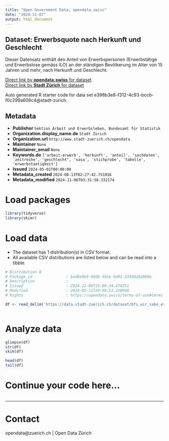 ```yaml
---
title: "Open Government Data, opendata.swiss"
date: "2024-11-07"
output: html_document
---
```


## Dataset: Erwerbsquote nach Herkunft und Geschlecht

Dieser Datensatz enthält den Anteil von Erwerbspersonen (Erwerbstätige und Erwerbslose gemäss ILO) an der ständigen Bevölkerung im Alter von 15 Jahren und mehr, nach Herkunft und Geschlecht.


[Direct link by **opendata.swiss** for dataset](https://opendata.swiss/de/dataset/erwerbsquote-nach-herkunft-und-geschlecht1)<br>
[Direct link by **Stadt Zürich** for dataset](https://data.stadt-zuerich.ch/dataset/bfs_wir_sake_erwerbsquote_herkunft_geschl_od5012)

Auto generated R starter code for data set e398b3e8-f312-4c93-bccb-f0c299a608c4@stadt-zurich.

## Metadata

- **Publisher** `Sektion Arbeit und Erwerbsleben, Bundesamt für Statistik`
- **Organization.display_name.de** `Stadt Zürich`
- **Organization.url** `http://www.stadt-zuerich.ch/opendata`
- **Maintainer** `None`
- **Maintainer_email** `None`
- **Keywords.de** `['arbeit-erwerb', 'herkunft', 'anteil', 'sachdaten', 'zeitreihe', 'geschlecht', 'sasa', 'stichprobe', 'tabelle', 'erwerbstaetigkeit']`
- **Issued** `2024-05-01T00:00:00`
- **Metadata_created** `2024-08-13T02:27:42.751016`
- **Metadata_modified** `2024-11-06T03:31:58.332174`


# Load packages

```r

library(tidyverse)
library(skimr)

```

# Load data

-   The dataset has 1 distribution(s) in CSV format.
-   All available CSV distributions are listed below and can be read into a tibble.

```r

# Distribution 0
# Package_id               : bad0e9b9-48db-401e-9d91-334dda0a968e
# Description              : 
# Issued                   : 2024-12-08T15:08:34.474351
# Modified                 : 2024-05-11T20:58:53.228048
# Rights                   : https://opendata.swiss/terms-of-use#terms_open

df <- read_delim('https://data.stadt-zuerich.ch/dataset/bfs_wir_sake_erwerbsquote_herkunft_geschl_od5012/download/WIR501OD5012.csv')



```

# Analyze data

```r

glimpse(df)
str(df)
skim(df)

head(df)
tail(df)

```

# Continue your code here...

```r

```

------------------------------------------------------------------------

# Contact

opendata@zuerich.ch | Open Data Zürich
